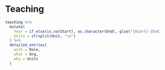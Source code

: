 # Teaching

```r
teaching %>%
  mutate(
    Year = if_else(is.na(Start), as.character(End), glue("{Start}-{End}")),
    Units = strsplit(Unit, "\n")
  ) %>%
  detailed_entries(
    with = Role,
    what = Org,
    why = Units
  )
```
